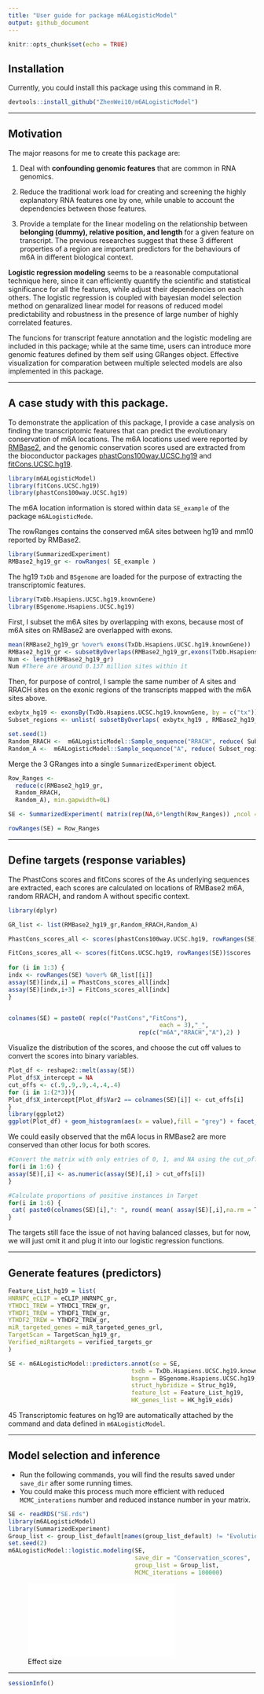 ```yaml
---
title: "User guide for package m6ALogisticModel"
output: github_document
---
```


```r
knitr::opts_chunk$set(echo = TRUE)
```

## Installation
Currently, you could install this package using this command in R.
```r
devtools::install_github("ZhenWei10/m6ALogisticModel")
```

<hr/>

## Motivation

The major reasons for me to create this package are:

1. Deal with **confounding genomic features** that are common in RNA genomics.

2. Reduce the traditional work load for creating and screening the highly explanatory RNA features one by one, while unable to account the dependencies between those features.

3. Provide a template for the linear modeling on the relationship between **belonging (dummy), relative position, and length** for a given feature on transcript. The previous researches suggest that these 3 different properties of a region are important predictors for the behaviours of m6A in different biological context.

**Logistic regression modeling** seems to be a reasonable computational technique here, since it can efficiently quantify the scientific and statistical significance for all the features, while adjust their dependencies on each others. The logistic regression is coupled with bayesian model selection method on genaralized linear model for reasons of reduced model predictability and robustness in the presence of large number of highly correlated features. 

The funcions for transcript feature annotation and the logistic modeling are included in this package; while at the same time, users can introduce more genomic features defined by them self using GRanges object. Effective visualization for comparation between multiple selected models are also implemented in this package.


<hr/>


## A case study with this package.

To demonstrate the application of this package, I provide a case analysis on finding the transcriptomic features that can predict the evolutionary conservation of m6A locations. The m6A locations used were reported by [RMBase2](http://rna.sysu.edu.cn/rmbase/), and the genomic conservation scores used are extracted from the bioconductor packages [phastCons100way.UCSC.hg19](http://www.bioconductor.org/packages/release/data/annotation/html/phastCons100way.UCSC.hg19.html) and [fitCons.UCSC.hg19](http://www.bioconductor.org/packages/release/data/annotation/html/fitCons.UCSC.hg19.html).

```r
library(m6ALogisticModel)
library(fitCons.UCSC.hg19)
library(phastCons100way.UCSC.hg19)
```
The m6A location information is stored within data `SE_example` of the package `m6ALogisticMode`.

The rowRanges contains the conserved m6A sites between hg19 and mm10 reported by RMBase2.

```r
library(SummarizedExperiment)
RMBase2_hg19_gr <- rowRanges( SE_example )
```

The hg19 `TxDb` and `BSgenome` are loaded for the purpose of extracting the transcriptomic features.

```r
library(TxDb.Hsapiens.UCSC.hg19.knownGene)
library(BSgenome.Hsapiens.UCSC.hg19)
```

First, I subset the m6A sites by overlapping with exons, because most of m6A sites on RMBase2 are overlapped with exons.

```r
mean(RMBase2_hg19_gr %over% exons(TxDb.Hsapiens.UCSC.hg19.knownGene))
RMBase2_hg19_gr <- subsetByOverlaps(RMBase2_hg19_gr,exons(TxDb.Hsapiens.UCSC.hg19.knownGene))
Num <- length(RMBase2_hg19_gr) 
Num #There are around 0.137 million sites within it
```

Then, for purpose of control, I sample the same number of A sites and RRACH sites on the exonic regions of the transcripts mapped with the m6A sites above.

```r
exbytx_hg19 <- exonsBy(TxDb.Hsapiens.UCSC.hg19.knownGene, by = c("tx"))
Subset_regions <- unlist( subsetByOverlaps( exbytx_hg19 , RMBase2_hg19_gr) )

set.seed(1)
Random_RRACH <-  m6ALogisticModel::Sample_sequence("RRACH", reduce( Subset_regions ), Hsapiens, N = Num) - 2
Random_A <-  m6ALogisticModel::Sample_sequence("A", reduce( Subset_regions ), Hsapiens, N = Num)
```

Merge the 3 GRanges into a single `SummarizedExperiment` object.
```r
Row_Ranges <-
  reduce(c(RMBase2_hg19_gr, 
  Random_RRACH,
  Random_A), min.gapwidth=0L)

SE <- SummarizedExperiment( matrix(rep(NA,6*length(Row_Ranges)) ,ncol = 6) )

rowRanges(SE) = Row_Ranges
```


<hr/>

## Define targets (response variables)

The PhastCons scores and fitCons scores of the As underlying sequences are extracted, each scores are calculated on locations of RMBase2 m6A, random RRACH, and random A without specific context.

```r
library(dplyr)

GR_list <- list(RMBase2_hg19_gr,Random_RRACH,Random_A)

PhastCons_scores_all <- scores(phastCons100way.UCSC.hg19, rowRanges(SE))$scores

FitCons_scores_all <- scores(fitCons.UCSC.hg19, rowRanges(SE))$scores
  
for (i in 1:3) {
indx <- rowRanges(SE) %over% GR_list[[i]]
assay(SE)[indx,i] = PhastCons_scores_all[indx]
assay(SE)[indx,i+3] = FitCons_scores_all[indx]
}


colnames(SE) = paste0( rep(c("PastCons","FitCons"),
                                           each = 3),"_",
                                     rep(c("m6A","RRACH","A"),2) )
```

Visualize the distribution of the scores, and choose the cut off values to convert the scores into binary variables.

```r
Plot_df <- reshape2::melt(assay(SE))
Plot_df$X_intercept = NA
cut_offs <- c(.9,.9,.9,.4,.4,.4)
for (i in 1:(2*3)){
Plot_df$X_intercept[Plot_df$Var2 == colnames(SE)[i]] <- cut_offs[i]
}
library(ggplot2)
ggplot(Plot_df) + geom_histogram(aes(x = value),fill = "grey") + facet_wrap(~Var2, nrow = 2, scales = "free_y") + theme_classic() + geom_vline(aes(xintercept = X_intercept),colour = "blue")
```

We could easily observed that the m6A locus in RMBase2 are more conserved than other locus for both scores.

```r
#Convert the matrix with only entries of 0, 1, and NA using the cut_off defined above
for(i in 1:6) {
assay(SE)[,i] <- as.numeric(assay(SE)[,i] > cut_offs[i])
}

#Calculate proportions of positive instances in Target
for(i in 1:6) {
 cat( paste0(colnames(SE)[i],": ", round( mean( assay(SE)[,i],na.rm = T) ,3) , "\n"))
}
```


The targets still face the issue of not having balanced classes, but for now, we will just omit it and plug it into our logistic regression functions.

<hr/>

## Generate features (predictors)

```r
Feature_List_hg19 = list(
HNRNPC_eCLIP = eCLIP_HNRNPC_gr,
YTHDC1_TREW = YTHDC1_TREW_gr,
YTHDF1_TREW = YTHDF1_TREW_gr,
YTHDF2_TREW = YTHDF2_TREW_gr,
miR_targeted_genes = miR_targeted_genes_grl,
TargetScan = TargetScan_hg19_gr,
Verified_miRtargets = verified_targets_gr
)

SE <- m6ALogisticModel::predictors.annot(se = SE,
                                   txdb = TxDb.Hsapiens.UCSC.hg19.knownGene,
                                   bsgnm = BSgenome.Hsapiens.UCSC.hg19,
                                   struct_hybridize = Struc_hg19,
                                   feature_lst = Feature_List_hg19,
                                   HK_genes_list = HK_hg19_eids)
```

45 Transcriptomic features on hg19 are automatically attached by the command and data defined in `m6ALogisticModel`.

<hr/>

## Model selection and inference

- Run the following commands, you will find the results saved under `save_dir` after some running times.
- You could make this process much more efficient with reduced `MCMC_interations` number and reduced instance number in your matrix.

```r
SE <- readRDS("SE.rds")
library(m6ALogisticModel)
library(SummarizedExperiment)
Group_list <- group_list_default[names(group_list_default) != "Evolution"]
set.seed(2)
m6ALogisticModel::logistic.modeling(SE,
                                    save_dir = "Conservation_scores",
                                    group_list = Group_list,
                                    MCMC_iterations = 100000)
```

![Effect size](./effectsize-bar.pdf)

<hr/>

```r
sessionInfo()
```

